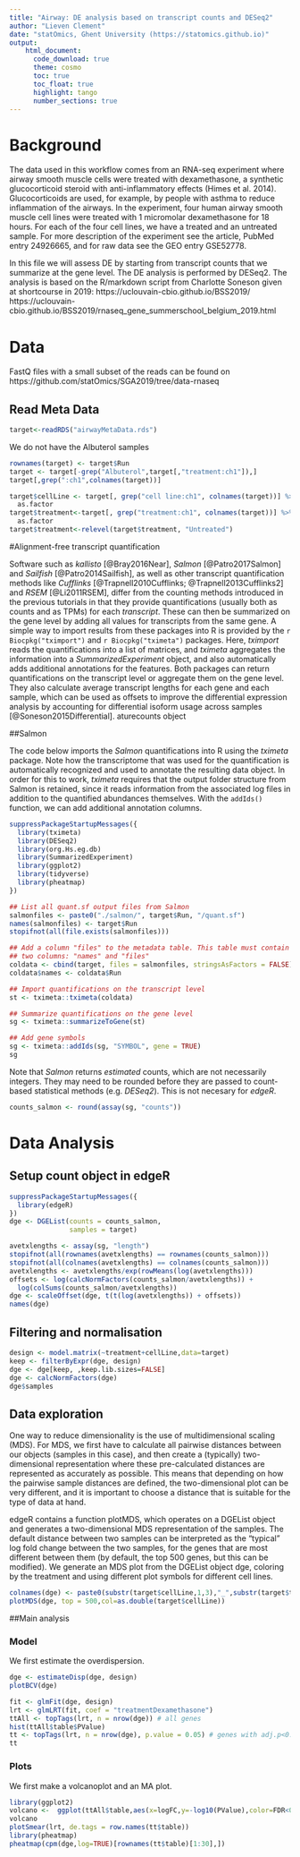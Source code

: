 ```yaml
---
title: "Airway: DE analysis based on transcript counts and DESeq2"
author: "Lieven Clement"
date: "statOmics, Ghent University (https://statomics.github.io)"
output:
    html_document:
      code_download: true
      theme: cosmo
      toc: true
      toc_float: true
      highlight: tango
      number_sections: true
---
```


# Background
The data used in this workflow comes from an RNA-seq experiment where airway smooth muscle cells were treated with dexamethasone, a synthetic glucocorticoid steroid with anti-inflammatory effects (Himes et al. 2014). Glucocorticoids are used, for example, by people with asthma to reduce inflammation of the airways. In the experiment, four human airway smooth muscle cell lines were treated with 1 micromolar dexamethasone for 18 hours. For each of the four cell lines, we have a treated and an untreated sample.
For more description of the experiment see the article, PubMed entry 24926665, and for raw data see the GEO entry GSE52778.

In this file we will assess DE by starting from transcript counts that we summarize at the gene level. The DE analysis is performed by DESeq2.
The analysis is based on the R/markdown script from Charlotte Soneson given at shortcourse in 2019: https://uclouvain-cbio.github.io/BSS2019/
https://uclouvain-cbio.github.io/BSS2019/rnaseq_gene_summerschool_belgium_2019.html

# Data
FastQ files with a small subset of the reads can be found on https://github.com/statOmics/SGA2019/tree/data-rnaseq


## Read Meta Data

```r
target<-readRDS("airwayMetaData.rds")
```

We do not have the Albuterol samples

```r
rownames(target) <- target$Run
target <- target[-grep("Albuterol",target[,"treatment:ch1"]),]
target[,grep(":ch1",colnames(target))]
```

```r
target$cellLine <- target[, grep("cell line:ch1", colnames(target))] %>%
  as.factor
target$treatment<-target[, grep("treatment:ch1", colnames(target))] %>%
  as.factor
target$treatment<-relevel(target$treatment, "Untreated")
```


#Alignment-free transcript quantification

Software such as *kallisto*
[@Bray2016Near], *Salmon* [@Patro2017Salmon] and *Sailfish*
[@Patro2014Sailfish], as well as other transcript quantification methods like
*Cufflinks* [@Trapnell2010Cufflinks; @Trapnell2013Cufflinks2] and *RSEM*
[@Li2011RSEM], differ from the counting methods introduced in the previous tutorials in that they
provide quantifications (usually both as counts and as TPMs) for each
*transcript*. These can then be summarized on the gene level by adding all
values for transcripts from the same gene. A simple way to import results from
these packages into R is provided by the `r Biocpkg("tximport")` and
`r Biocpkg("tximeta")` packages. Here, *tximport* reads the quantifications into a
list of matrices, and *tximeta* aggregates the information into a
*SummarizedExperiment* object, and also automatically adds additional
annotations for the features. Both packages can return quantifications on the
transcript level or aggregate them on the gene level. They also calculate
average transcript lengths for each gene and each sample, which can be used as
offsets to improve the differential expression analysis by accounting for
differential isoform usage across samples [@Soneson2015Differential].
aturecounts object

##Salmon

The code below imports the *Salmon* quantifications into R using the *tximeta*
package. Note how the transcriptome that was used for the quantification is
automatically recognized and used to annotate the resulting data object. In
order for this to work, *tximeta* requires that the output folder structure from
Salmon is retained, since it reads information from the associated log files in
addition to the quantified abundances themselves. With the `addIds()` function,
we can add additional annotation columns.

```r
suppressPackageStartupMessages({
  library(tximeta)
  library(DESeq2)
  library(org.Hs.eg.db)
  library(SummarizedExperiment)
  library(ggplot2)
  library(tidyverse)
  library(pheatmap)
})

## List all quant.sf output files from Salmon
salmonfiles <- paste0("./salmon/", target$Run, "/quant.sf")
names(salmonfiles) <- target$Run
stopifnot(all(file.exists(salmonfiles)))

## Add a column "files" to the metadata table. This table must contain at least
## two columns: "names" and "files"
coldata <- cbind(target, files = salmonfiles, stringsAsFactors = FALSE)
coldata$names <- coldata$Run

## Import quantifications on the transcript level
st <- tximeta::tximeta(coldata)

## Summarize quantifications on the gene level
sg <- tximeta::summarizeToGene(st)

## Add gene symbols
sg <- tximeta::addIds(sg, "SYMBOL", gene = TRUE)
sg
```

Note that *Salmon* returns *estimated* counts, which are not necessarily
integers. They may need to be rounded before they are passed to count-based
statistical methods (e.g. *DESeq2*).
This is not necesary for *edgeR*.

```r
counts_salmon <- round(assay(sg, "counts"))
```


# Data Analysis
## Setup count object in edgeR

```r
suppressPackageStartupMessages({
  library(edgeR)
})
dge <- DGEList(counts = counts_salmon,
               samples = target)
```

```r
avetxlengths <- assay(sg, "length")
stopifnot(all(rownames(avetxlengths) == rownames(counts_salmon)))
stopifnot(all(colnames(avetxlengths) == colnames(counts_salmon)))
avetxlengths <- avetxlengths/exp(rowMeans(log(avetxlengths)))
offsets <- log(calcNormFactors(counts_salmon/avetxlengths)) +
  log(colSums(counts_salmon/avetxlengths))
dge <- scaleOffset(dge, t(t(log(avetxlengths)) + offsets))
names(dge)
```

## Filtering and normalisation

```r
design <- model.matrix(~treatment+cellLine,data=target)
keep <- filterByExpr(dge, design)
dge <- dge[keep, ,keep.lib.sizes=FALSE]
dge <- calcNormFactors(dge)
dge$samples
```

## Data exploration

One way to reduce dimensionality is the use of multidimensional scaling (MDS). For MDS, we first have to calculate all pairwise distances between our objects (samples in this case), and then create a (typically) two-dimensional representation where these pre-calculated distances are represented as accurately as possible. This means that depending on how the pairwise sample distances are defined, the two-dimensional plot can be very different, and it is important to choose a distance that is suitable for the type of data at hand.

edgeR contains a function plotMDS, which operates on a DGEList object and generates a two-dimensional MDS representation of the samples. The default distance between two samples can be interpreted as the "typical" log fold change between the two samples, for the genes that are most different between them (by default, the top 500 genes, but this can be modified). We generate an MDS plot from the DGEList object dge, coloring by the treatment and using different plot symbols for different cell lines.

```r
colnames(dge) <- paste0(substr(target$cellLine,1,3),"_",substr(target$treatment,1,3))
plotMDS(dge, top = 500,col=as.double(target$cellLine))
```


##Main analysis

### Model

We first estimate the overdispersion.

```r
dge <- estimateDisp(dge, design)
plotBCV(dge)
```


```r
fit <- glmFit(dge, design)
lrt <- glmLRT(fit, coef = "treatmentDexamethasone")
ttAll <- topTags(lrt, n = nrow(dge)) # all genes
hist(ttAll$table$PValue)
tt <- topTags(lrt, n = nrow(dge), p.value = 0.05) # genes with adj.p<0.05
tt
```


### Plots

We first make a volcanoplot and an MA plot.

```r
library(ggplot2)
volcano <-  ggplot(ttAll$table,aes(x=logFC,y=-log10(PValue),color=FDR<0.05)) + geom_point() + scale_color_manual(values=c("black","red"))
volcano
plotSmear(lrt, de.tags = row.names(tt$table))
library(pheatmap)
pheatmap(cpm(dge,log=TRUE)[rownames(tt$table)[1:30],])
```
